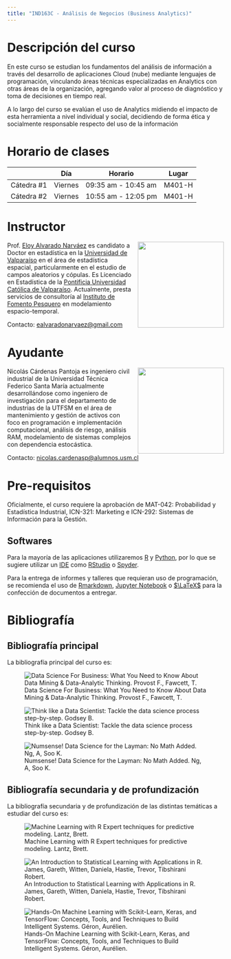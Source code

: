 ```yaml
---
title: "IND163C - Análisis de Negocios (Business Analytics)"
---
```


# Descripción del curso

En este curso se estudian los fundamentos del análisis de información a través del desarrollo de aplicaciones Cloud (nube) mediante lenguajes de programación, vinculando áreas técnicas especializadas en Analytics con otras áreas de la organización, agregando valor al proceso de diagnóstico y toma de decisiones en tiempo real.

A lo largo del curso se evalúan el uso de Analytics midiendo el impacto de esta herramienta a nivel individual y social, decidiendo de forma ética y socialmente responsable respecto del uso de la información

# Horario de clases

|            | Día     | Horario             | Lugar  |
|------------|---------|---------------------|--------|
| Cátedra #1 | Viernes | 09:35 am - 10:45 am | M401-H |
| Cátedra #2 | Viernes | 10:55 am - 12:05 pm | M401-H |

# Instructor

![](images/e.jpg){style="float:right;padding: 0 0 0 10px;" fig-alt="EAN" width="200"}

Prof. [Eloy Alvarado Narváez](https://ealvnrz.netlify.com/) es candidato a Doctor en estadística en la [Universidad de Valparaíso](https://www.uv.cl/) en el área de estadística espacial, particularmente en el estudio de campos aleatorios y cópulas. Es Licenciado en Estadística de la [Pontificia Universidad Católica de Valparaíso](http://www.pucv.cl). Actualmente, presta servicios de consultoría al [Instituto de Fomento Pesquero](http://www.ifop.cl) en modelamiento espacio-temporal.

Contacto: [ealvaradonarvaez@gmail.com](mailto:ealvaradonarvaez@gmail.com)

# Ayudante

![](images/nico.jpg){style="float:right;padding: 0 0 0 10px;" fig-alt="NCP" width="200"}
Nicolás Cárdenas Pantoja es ingeniero civil industrial de la Universidad Técnica Federico Santa María actualmente desarrollándose como ingeniero de investigación para el departamento de industrias de la UTFSM en el área de mantenimiento y gestión de activos con foco en programación e implementación computacional, análisis de riesgo, análisis RAM, modelamiento de sistemas complejos con dependencia estocástica.

Contacto: [nicolas.cardenasp@alumnos.usm.cl](mailto:nicolas.cardenasp@alumnos.usm.cl)

# Pre-requisitos

Oficialmente, el curso requiere la aprobación de MAT-042: Probabilidad y Estadística Industrial, ICN-321: Marketing e ICN-292: Sistemas de Información para la Gestión.

## Softwares

Para la mayoría de las aplicaciones utilizaremos [R](https://www.r-project.org/) y [Python](https://www.python.org/), por lo que se sugiere utilizar un [IDE](https://es.wikipedia.org/wiki/Entorno_de_desarrollo_integrado) como [RStudio](https://www.rstudio.com/) o [Spyder](https://www.spyder-ide.org/).

Para la entrega de informes y talleres que requieran uso de programación, se recomienda el uso de [Rmarkdown](https://rmarkdown.rstudio.com/), [Jupyter Notebook](https://jupyter.org/) o [$\LaTeX$](https://es.wikipedia.org/wiki/LaTeX) para la confección de documentos a entregar.

# Bibliografía

## Bibliografía principal

La bibliografía principal del curso es:

::: {layout-ncol="3"}
![Data Science For Business: What You Need to Know About Data Mining & Data-Analytic Thinking. Provost F., Fawcett, T.](images/ds.jpg)

![Think like a Data Scientist: Tackle the data science process step-by-step. Godsey B.](images/think.jpg)

![Numsense! Data Science for the Layman: No Math Added. Ng, A, Soo K.](images/numsense.jpg)
:::

## Bibliografía secundaria y de profundización

La bibliografía secundaria y de profundización de las distintas temáticas a estudiar del curso es:

::: {layout-ncol="3"}
![Machine Learning with R Expert techniques for predictive modeling. Lantz, Brett.](images/ml_r.jpg)

![An Introduction to Statistical Learning with Applications in R. James, Gareth, Witten, Daniela, Hastie, Trevor, Tibshirani Robert.](images/intro_sl.jpg)

![Hands-On Machine Learning with Scikit-Learn, Keras, and TensorFlow: Concepts, Tools, and Techniques to Build Intelligent Systems. Géron, Aurélien.](images/hands_on.jpg)
:::

